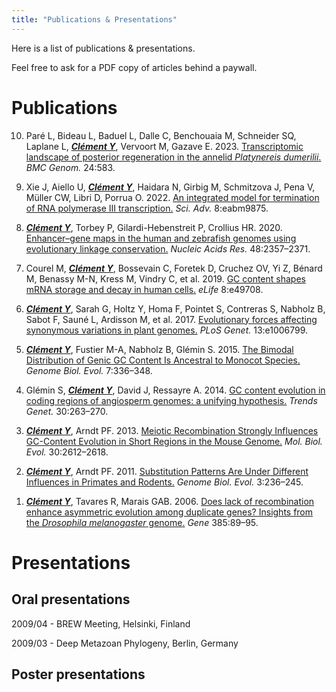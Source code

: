 ```yaml
---
title: "Publications & Presentations"
---
```


Here is a list of publications & presentations.

Feel free to ask for a PDF copy of articles behind a paywall.

# Publications

10. Paré L, Bideau L, Baduel L, Dalle C, Benchouaia M, Schneider SQ, Laplane L, [***Clément Y***]{.underline}, Vervoort M, Gazave E. 2023. [Transcriptomic landscape of posterior regeneration in the annelid *Platynereis dumerilii*.](https://bmcgenomics.biomedcentral.com/articles/10.1186/s12864-023-09602-z) *BMC Genom.* 24:583.

<!-- -->

9.  Xie J, Aiello U, [***Clément Y***]{.underline}, Haidara N, Girbig M, Schmitzova J, Pena V, Müller CW, Libri D, Porrua O. 2022. [An integrated model for termination of RNA polymerase III transcription.](https://www.science.org/doi/full/10.1126/sciadv.abm9875) *Sci. Adv.* 8:eabm9875.

<!-- -->

8.  [***Clément Y***]{.underline}, Torbey P, Gilardi-Hebenstreit P, Crollius HR. 2020. [Enhancer–gene maps in the human and zebrafish genomes using evolutionary linkage conservation.](https://academic.oup.com/nar/article/48/5/2357/5707199) *Nucleic Acids Res.* 48:2357–2371.

<!-- -->

7.  Courel M, [***Clément Y***]{.underline}, Bossevain C, Foretek D, Cruchez OV, Yi Z, Bénard M, Benassy M-N, Kress M, Vindry C, et al. 2019. [GC content shapes mRNA storage and decay in human cells.](https://elifesciences.org/articles/49708) *eLife* 8:e49708.

<!-- -->

6.  [***Clément Y***]{.underline}, Sarah G, Holtz Y, Homa F, Pointet S, Contreras S, Nabholz B, Sabot F, Sauné L, Ardisson M, et al. 2017. [Evolutionary forces affecting synonymous variations in plant genomes.](https://journals.plos.org/plosgenetics/article?id=10.1371/journal.pgen.1006799) *PLoS Genet.* 13:e1006799.

<!-- -->

5.  [***Clément Y***]{.underline}, Fustier M-A, Nabholz B, Glémin S. 2015. [The Bimodal Distribution of Genic GC Content Is Ancestral to Monocot Species.](https://academic.oup.com/gbe/article/7/1/336/602228) *Genome Biol. Evol.* 7:336–348.

<!-- -->

4.  Glémin S, [***Clément Y***]{.underline}, David J, Ressayre A. 2014. [GC content evolution in coding regions of angiosperm genomes: a unifying hypothesis.](https://www.cell.com/article/S0168-9525(14)00080-8/abstract) *Trends Genet.* 30:263–270.

<!-- -->

3.  [***Clément Y***]{.underline}, Arndt PF. 2013. [Meiotic Recombination Strongly Influences GC-Content Evolution in Short Regions in the Mouse Genome.](https://academic.oup.com/mbe/article/30/12/2612/1013325) *Mol. Biol. Evol.* 30:2612–2618.

<!-- -->

2.  [***Clément Y***]{.underline}, Arndt PF. 2011. [Substitution Patterns Are Under Different Influences in Primates and Rodents.](https://academic.oup.com/gbe/article/doi/10.1093/gbe/evr011/576954) *Genome Biol. Evol.* 3:236–245.

<!-- -->

1.  [***Clément Y***]{.underline}, Tavares R, Marais GAB. 2006. [Does lack of recombination enhance asymmetric evolution among duplicate genes? Insights from the *Drosophila melanogaster* genome.](https://www.sciencedirect.com/science/article/abs/pii/S037811190600521X) *Gene* 385:89–95.

# Presentations

## Oral presentations

2009/04 - BREW Meeting, Helsinki, Finland

2009/03 - Deep Metazoan Phylogeny, Berlin, Germany

## Poster presentations
